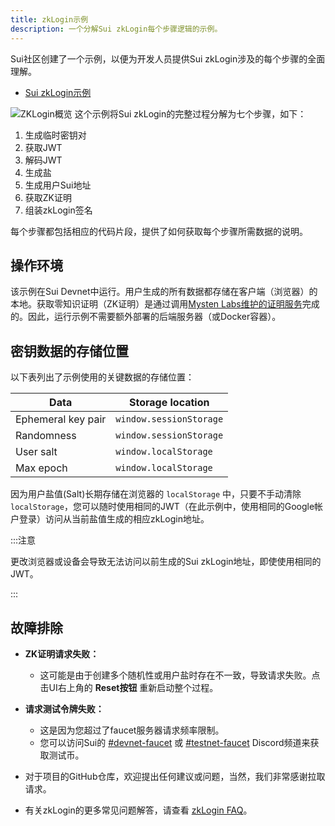 ```yaml
---
title: zkLogin示例
description: 一个分解Sui zkLogin每个步骤逻辑的示例。
---
```


Sui社区创建了一个示例，以便为开发人员提供Sui zkLogin涉及的每个步骤的全面理解。

- [Sui zkLogin示例](https://sui-zklogin.vercel.app/)

![ZKLogin概览](./images/overview.png "ZKLogin概览")
这个示例将Sui zkLogin的完整过程分解为七个步骤，如下：

1. 生成临时密钥对
1. 获取JWT
1. 解码JWT
1. 生成盐
1. 生成用户Sui地址
1. 获取ZK证明
1. 组装zkLogin签名

每个步骤都包括相应的代码片段，提供了如何获取每个步骤所需数据的说明。

## 操作环境

该示例在Sui Devnet中运行。用户生成的所有数据都存储在客户端（浏览器）的本地。获取零知识证明（ZK证明）是通过调用[Mysten Labs维护的证明服务](../zklogin.mdx#call-the-mysten-labs-maintained-proving-service)完成的。因此，运行示例不需要额外部署的后端服务器（或Docker容器）。

## 密钥数据的存储位置

以下表列出了示例使用的关键数据的存储位置：

| Data | Storage location |
| --- | --- |
| Ephemeral key pair | `window.sessionStorage` |
| Randomness | `window.sessionStorage` | 
| User salt | `window.localStorage` | 
| Max epoch | `window.localStorage` | 

因为用户盐值(Salt)长期存储在浏览器的 `localStorage` 中，只要不手动清除 `localStorage`，您可以随时使用相同的JWT（在此示例中，使用相同的Google帐户登录）访问从当前盐值生成的相应zkLogin地址。

:::注意

更改浏览器或设备会导致无法访问以前生成的Sui zkLogin地址，即使使用相同的JWT。

:::

## 故障排除

- **ZK证明请求失败：**
  - 这可能是由于创建多个随机性或用户盐时存在不一致，导致请求失败。点击UI右上角的 **Reset按钮** 重新启动整个过程。

- **请求测试令牌失败：**
  - 这是因为您超过了faucet服务器请求频率限制。
  - 您可以访问Sui的 [#devnet-faucet](https://discord.com/channels/916379725201563759/971488439931392130) 或 [#testnet-faucet](https://discord.com/channels/916379725201563759/1037811694564560966) Discord频道来获取测试币。

- 对于项目的GitHub仓库，欢迎提出任何建议或问题，当然，我们非常感谢拉取请求。

- 有关zkLogin的更多常见问题解答，请查看 [zkLogin FAQ](../zklogin.mdx#faq)。
